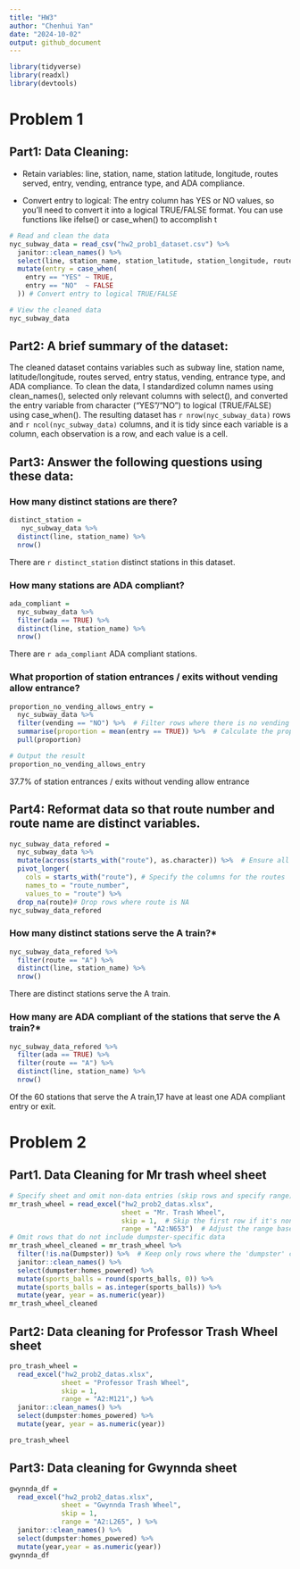 ```yaml
---
title: "HW3"
author: "Chenhui Yan"
date: "2024-10-02"
output: github_document
---
```

```r
library(tidyverse)
library(readxl)
library(devtools)
```
# Problem 1
## Part1: Data Cleaning:

* Retain variables: line, station, name, station latitude, longitude, routes served, entry, vending, entrance type, and ADA compliance.

* Convert entry to logical: The entry column has YES or NO values, so you'll need to convert it into a logical TRUE/FALSE format. You can use functions like ifelse() or case_when() to accomplish t

```r
# Read and clean the data
nyc_subway_data = read_csv("hw2_prob1_dataset.csv") %>% 
  janitor::clean_names() %>% 
  select(line, station_name, station_latitude, station_longitude, route1:route11, entry, vending, entrance_type, ada) %>% 
  mutate(entry = case_when(
    entry == "YES" ~ TRUE,
    entry == "NO"  ~ FALSE
  )) # Convert entry to logical TRUE/FALSE

# View the cleaned data
nyc_subway_data

```
## Part2: A brief summary of the dataset:

The cleaned dataset contains variables such as subway line, station name, latitude/longitude, routes served, entry status, vending, entrance type, and ADA compliance. To clean the data, I standardized column names using clean_names(), selected only relevant columns with select(), and converted the entry variable from character ("YES"/"NO") to logical (TRUE/FALSE) using case_when(). The resulting dataset has `r nrow(nyc_subway_data)` rows and `r ncol(nyc_subway_data)` columns, and it is tidy since each variable is a column, each observation is a row, and each value is a cell.

## Part3: Answer the following questions using these data:
### How many distinct stations are there? 
```r
distinct_station = 
   nyc_subway_data %>%
  distinct(line, station_name) %>%
  nrow()
```
There are `r distinct_station` distinct stations in this dataset. 

### How many stations are ADA compliant?
```r
ada_compliant =
  nyc_subway_data %>% 
  filter(ada == TRUE) %>% 
  distinct(line, station_name) %>% 
  nrow()
```
There are `r ada_compliant` ADA compliant stations. 

### What proportion of station entrances / exits without vending allow entrance?
```r
proportion_no_vending_allows_entry = 
  nyc_subway_data %>%
  filter(vending == "NO") %>%  # Filter rows where there is no vending
  summarise(proportion = mean(entry == TRUE)) %>%  # Calculate the proportion where entry is TRUE
  pull(proportion)

# Output the result
proportion_no_vending_allows_entry
```
37.7% of station entrances / exits without vending allow entrance

## Part4: Reformat data so that route number and route name are distinct variables.
```r
nyc_subway_data_refored = 
  nyc_subway_data %>%
  mutate(across(starts_with("route"), as.character)) %>%  # Ensure all route columns are characters
  pivot_longer(
    cols = starts_with("route"), # Specify the columns for the routes
    names_to = "route_number",
    values_to = "route") %>%
  drop_na(route)# Drop rows where route is NA
nyc_subway_data_refored

```

### How many distinct stations serve the A train?*
```r
nyc_subway_data_refored %>% 
  filter(route == "A") %>% 
  distinct(line, station_name) %>% 
  nrow()
```
There are distinct stations serve the A train. 


### How many are ADA compliant of the stations that serve the A train?*
```r
nyc_subway_data_refored %>% 
  filter(ada == TRUE) %>%  
  filter(route == "A") %>% 
  distinct(line, station_name) %>% 
  nrow()
```
Of the 60 stations that serve the A train,17 have at least one ADA compliant entry or exit.

# Problem 2
## Part1. Data Cleaning for Mr trash wheel sheet
```r
# Specify sheet and omit non-data entries (skip rows and specify range)
mr_trash_wheel = read_excel("hw2_prob2_datas.xlsx",
                            sheet = "Mr. Trash Wheel", 
                            skip = 1,  # Skip the first row if it's non-data or a note
                            range = "A2:N653")  # Adjust the range based on the actual data layout
# Omit rows that do not include dumpster-specific data
mr_trash_wheel_cleaned = mr_trash_wheel %>%
  filter(!is.na(Dumpster)) %>%  # Keep only rows where the 'dumpster' column is not NA
  janitor::clean_names() %>%
  select(dumpster:homes_powered) %>% 
  mutate(sports_balls = round(sports_balls, 0)) %>% 
  mutate(sports_balls = as.integer(sports_balls)) %>% 
  mutate(year, year = as.numeric(year))
mr_trash_wheel_cleaned

```

## Part2: Data cleaning for Professor Trash Wheel sheet
```r
pro_trash_wheel = 
  read_excel("hw2_prob2_datas.xlsx",
             sheet = "Professor Trash Wheel",
             skip = 1,
             range = "A2:M121",) %>%
  janitor::clean_names() %>% 
  select(dumpster:homes_powered) %>% 
  mutate(year, year = as.numeric(year))

pro_trash_wheel 
```
## Part3: Data cleaning for Gwynnda sheet
```r
gwynnda_df = 
  read_excel("hw2_prob2_datas.xlsx", 
             sheet = "Gwynnda Trash Wheel",
             skip = 1,
             range = "A2:L265", ) %>% 
  janitor::clean_names() %>% 
  select(dumpster:homes_powered) %>% 
  mutate(year,year = as.numeric(year))
gwynnda_df
```